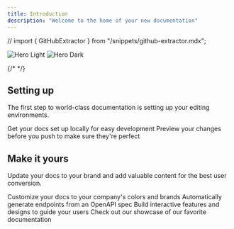 ```yaml
---
title: Introduction
description: "Welcome to the home of your new documentation"
---
```


// import { GitHubExtractor } from "/snippets/github-extractor.mdx";

<img
  className="block dark:hidden"
  src="/images/hero-light.png"
  alt="Hero Light"
/>
<img
  className="hidden dark:block"
  src="/images/hero-dark.png"
  alt="Hero Dark"
/>

{/* <GitHubExtractor
  owner="significant-gravitas"
  repo="autogpt"
  path="autogpt_platform/backend/backend/util/settings.py"
  branch="master"
  startMarker="# --8<-- [start:OAuthServerCredentialsExample]"
  endMarker="# --8<-- [end:OAuthServerCredentialsExample]"
  language="python"
/> */}


<GitHubExtractorViaFunc
  owner="significant-gravitas"
  repo="autogpt"
  path="autogpt_platform/backend/backend/util/settings.py"
  branch="master"
  startMarker="# --8<-- [start:OAuthServerCredentialsExample]"
  endMarker="# --8<-- [end:OAuthServerCredentialsExample]"
  language="python"
/>

## Setting up

The first step to world-class documentation is setting up your editing environments.

<CardGroup cols={2}>
  <Card
    title="Edit Your Docs"
    icon="pen-to-square"
    href="https://mintlify.com/docs/quickstart"
  >
    Get your docs set up locally for easy development
  </Card>
  <Card
    title="Preview Changes"
    icon="image"
    href="https://mintlify.com/docs/development"
  >
    Preview your changes before you push to make sure they're perfect
  </Card>
</CardGroup>

## Make it yours

Update your docs to your brand and add valuable content for the best user conversion.

<CardGroup cols={2}>
  <Card
    title="Customize Style"
    icon="palette"
    href="https://mintlify.com/docs/settings/global"
  >
    Customize your docs to your company's colors and brands
  </Card>
  <Card
    title="Reference APIs"
    icon="code"
    href="https://mintlify.com/docs/api-playground/openapi"
  >
    Automatically generate endpoints from an OpenAPI spec
  </Card>
  <Card
    title="Add Components"
    icon="screwdriver-wrench"
    href="https://mintlify.com/docs/content/components/accordions"
  >
    Build interactive features and designs to guide your users
  </Card>
  <Card
    title="Get Inspiration"
    icon="stars"
    href="https://mintlify.com/customers"
  >
    Check out our showcase of our favorite documentation
  </Card>
</CardGroup>
